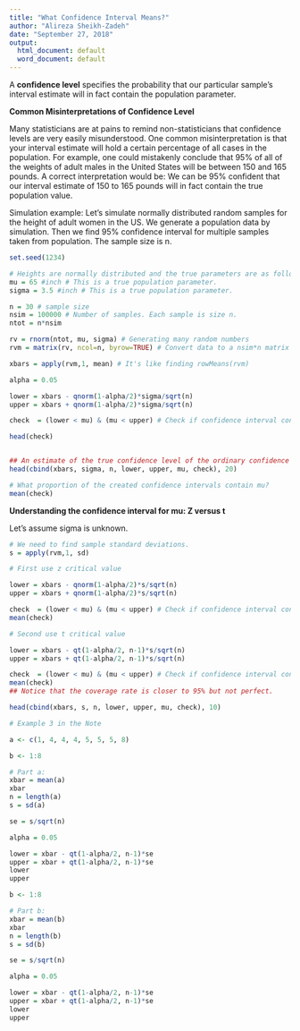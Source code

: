 ---
title: "What Confidence Interval Means?"
author: "Alireza Sheikh-Zadeh"
date: "September 27, 2018"
output:
  html_document: default
  word_document: default
---

A **confidence level** specifies the probability that our particular sample's interval estimate will in fact contain the population parameter.


**Common Misinterpretations of Confidence Level**

Many statisticians are at pains to remind non-statisticians that confidence levels are very easily misunderstood. One common misinterpretation is that your interval estimate will hold a certain percentage of all cases in the population. For example, one could mistakenly conclude that 95% of all of the weights of adult males in the United States will be between 150 and 165 pounds. A correct interpretation would be: We can be 95% confident that our interval estimate of 150 to 165 pounds will in fact contain the true population value. 

Simulation example: Let's simulate normally distributed random samples for the height of adult women in the US. We generate a population data by simulation. Then we find 95% confidence interval for multiple samples taken from population. The sample size is n.  


```{r}

set.seed(1234)

# Heights are normally distributed and the true parameters are as follow: 
mu = 65 #inch # This is a true population parameter.
sigma = 3.5 #inch # This is a true population parameter.

n = 30 # sample size
nsim = 100000 # Number of samples. Each sample is size n.
ntot = n*nsim

rv = rnorm(ntot, mu, sigma) # Generating many random numbers
rvm = matrix(rv, ncol=n, byrow=TRUE) # Convert data to a nsim*n matrix

xbars = apply(rvm,1, mean) # It's like finding rowMeans(rvm)

alpha = 0.05

lower = xbars - qnorm(1-alpha/2)*sigma/sqrt(n)
upper = xbars + qnorm(1-alpha/2)*sigma/sqrt(n)

check  = (lower < mu) & (mu < upper) # Check if confidence interval contains true mu.

head(check)


## An estimate of the true confidence level of the ordinary confidence interval:
head(cbind(xbars, sigma, n, lower, upper, mu, check), 20) 

# What proportion of the created confidence intervals contain mu?
mean(check)

```


**Understanding the confidence interval for mu: Z versus t**

Let's assume sigma is unknown. 


```{r}
# We need to find sample standard deviations. 
s = apply(rvm,1, sd)

# First use z critical value

lower = xbars - qnorm(1-alpha/2)*s/sqrt(n)
upper = xbars + qnorm(1-alpha/2)*s/sqrt(n)

check  = (lower < mu) & (mu < upper) # Check if confidence interval contains true mu.
mean(check)

# Second use t critical value

lower = xbars - qt(1-alpha/2, n-1)*s/sqrt(n)
upper = xbars + qt(1-alpha/2, n-1)*s/sqrt(n)

check  = (lower < mu) & (mu < upper) # Check if confidence interval contains true mu.
mean(check)
## Notice that the coverage rate is closer to 95% but not perfect.

head(cbind(xbars, s, n, lower, upper, mu, check), 10) 

```

```{r}
# Example 3 in the Note

a <- c(1, 4, 4, 4, 5, 5, 5, 8)

b <- 1:8

# Part a:
xbar = mean(a)
xbar
n = length(a)
s = sd(a)

se = s/sqrt(n)

alpha = 0.05

lower = xbar - qt(1-alpha/2, n-1)*se 
upper = xbar + qt(1-alpha/2, n-1)*se 
lower
upper
```

```{r}
b <- 1:8

# Part b:
xbar = mean(b)
xbar
n = length(b)
s = sd(b)

se = s/sqrt(n)

alpha = 0.05

lower = xbar - qt(1-alpha/2, n-1)*se 
upper = xbar + qt(1-alpha/2, n-1)*se 
lower
upper
```


